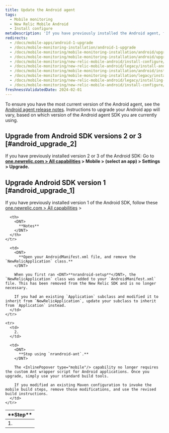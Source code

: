 ```yaml
---
title: Update the Android agent
tags:
  - Mobile monitoring
  - New Relic Mobile Android
  - Install configure
metaDescription: 'If you have previously installed the Android agent, follow these steps before upgrading to the latest version.'
redirects:
  - /docs/mobile-apps/android-1-upgrade
  - /docs/mobile-monitoring-installation/android-1-upgrade
  - /docs/mobile-monitoring/mobile-monitoring-installation/android/upgrading-new-relic-mobiles-android
  - /docs/mobile-monitoring/mobile-monitoring-installation/android/upgrading-new-relic-mobiles-android-sdk
  - /docs/mobile-monitoring/new-relic-mobile-android/install-configure/upgrading-new-relic-mobiles-android-sdk
  - /docs/mobile-monitoring/new-relic-mobile-android/legacy/install-android-apps-android-22-support/
  - /docs/mobile-monitoring/mobile-monitoring-installation/android/installing-android-apps-android-22-support
  - /docs/mobile-monitoring/mobile-monitoring-installation/legacy/installing-android-apps-android-22-support
  - /docs/mobile-monitoring/new-relic-mobile-android/legacy/installing-android-apps-android-22-support
  - /docs/mobile-monitoring/new-relic-mobile-android/install-configure/upgrade-new-relic-mobiles-android-sdk
freshnessValidatedDate: 2024-02-01
---
```


To ensure you have the most current version of the Android agent, see the [Android agent release notes](/docs/release-notes/mobile-release-notes/android-release-notes). Instructions to upgrade your Android app will vary, based on which version of the Android agent SDK you are currently using.

## Upgrade from Android SDK versions 2 or 3 [#android_upgrade_2]

If you have previously installed version 2 or 3 of the Android SDK: Go to <DNT>**[one.newrelic.com > All capabilities](https://one.newrelic.com/all-capabilities) > Mobile > (select an app) > Settings > Upgrade.**</DNT>

## Upgrade Android SDK version 1 [#android_upgrade_1]

If you have previously installed version 1 of the Android SDK, follow these [one.newrelic.com > All capabilities](https://one.newrelic.com/all-capabilities) >

<table>
  <thead>
    <tr>
      <th width={75}>
        <DNT>
          **Step**
        </DNT>
      </th>

      <th>
        <DNT>
          **Notes**
        </DNT>
      </th>
    </tr>
  </thead>

  <tbody>
    <tr>
      <td>
        1.
      </td>

      <td>
        <DNT>
          **Open your AndroidManifest.xml file, and remove the `NewRelicApplication` class.**
        </DNT>

        When you first ran <DNT>**nrandroid-setup**</DNT>, the `NewRelicApplication` class was added to your `AndroidManifest.xml` file. This has been removed from the New Relic SDK and is no longer necessary.

        If you had an existing `Application` subclass and modified it to inherit from `NewRelicApplication`, update your subclass to inherit from `Application` instead.
      </td>
    </tr>

    <tr>
      <td>
        2.
      </td>

      <td>
        <DNT>
          **Stop using `nrandroid-ant`.**
        </DNT>

        The <InlinePopover type="mobile"/> capability no longer requires the custom Ant wrapper script for Android applications. Once you upgrade, simply use your standard build tools.

        If you modified an existing Maven configuration to invoke the mobile build steps, remove those modifications, and use the revised build instructions.
      </td>
    </tr>
  </tbody>
</table>
